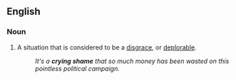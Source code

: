 ==English==

===Noun===
{{en-noun|head=[[crying]] [[shame]]}}

# {{lb|en|idiomatic}} A situation that is considered to be a [[disgrace]], or [[deplorable]].
#: ''It's a '''crying shame''' that so much money has been wasted on this pointless political campaign.''